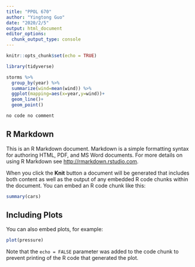 ```yaml
---
title: "PPOL 670"
author: "Yingtong Guo"
date: "2020/2/5"
output: html_document
editor_options: 
  chunk_output_type: console
---
```


```r
knitr::opts_chunk$set(echo = TRUE)
```

```r
library(tidyverse)

storms %>%
  group_by(year) %>%
  summarize(wind=mean(wind)) %>%
  ggplot(mapping=aes(x=year,y=wind))+
  geom_line()+
  geom_point()
```

```r
no code no comment
```

## R Markdown

This is an R Markdown document. Markdown is a simple formatting syntax for authoring HTML, PDF, and MS Word documents. For more details on using R Markdown see <http://rmarkdown.rstudio.com>.

When you click the **Knit** button a document will be generated that includes both content as well as the output of any embedded R code chunks within the document. You can embed an R code chunk like this:

```r
summary(cars)
```

## Including Plots

You can also embed plots, for example:

```r
plot(pressure)
```

Note that the `echo = FALSE` parameter was added to the code chunk to prevent printing of the R code that generated the plot.

